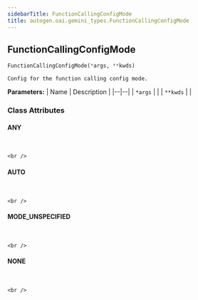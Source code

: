 ```yaml
---
sidebarTitle: FunctionCallingConfigMode
title: autogen.oai.gemini_types.FunctionCallingConfigMode
---
```

<h2 id="autogen.oai.gemini_types.FunctionCallingConfigMode" class="doc doc-heading">
    <code class="doc-symbol doc-symbol-heading doc-symbol-class"></code>
    <span class="doc doc-object-name doc-class-name">FunctionCallingConfigMode</span>
</h2>

```python
FunctionCallingConfigMode(*args, **kwds)
```

    Config for the function calling config mode.

<b>Parameters:</b>
| Name | Description |
|--|--|
| `*args` |  |
| `**kwds` |  |

### Class Attributes

<code class="doc-symbol doc-symbol-heading doc-symbol-attribute"></code>
#### ANY
<br />

    <br />

<code class="doc-symbol doc-symbol-heading doc-symbol-attribute"></code>
#### AUTO
<br />

    <br />

<code class="doc-symbol doc-symbol-heading doc-symbol-attribute"></code>
#### MODE_UNSPECIFIED
<br />

    <br />

<code class="doc-symbol doc-symbol-heading doc-symbol-attribute"></code>
#### NONE
<br />

    <br />